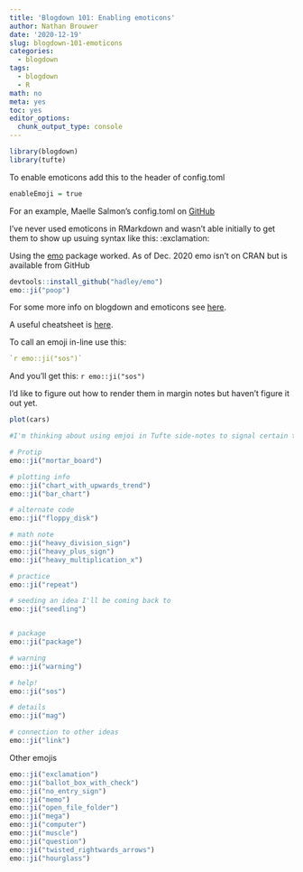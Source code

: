 ```yaml
---
title: 'Blogdown 101: Enabling emoticons'
author: Nathan Brouwer
date: '2020-12-19'
slug: blogdown-101-emoticons
categories:
  - blogdown
tags:
  - blogdown
  - R
math: no
meta: yes
toc: yes
editor_options: 
  chunk_output_type: console
---
```



<!--more-->

```r
library(blogdown)
library(tufte)
```



To enable emoticons add this to the header of config.toml

```r
enableEmoji = true
```

For an example,  Maelle Salmon's config.toml on [GitHub](https://github.com/maelle/simplymaelle/blob/main/config.toml)
 
I've never used emoticons in RMarkdown and wasn't able initially to get them to show up usuing syntax like this:
:exclamation:

Using the [emo](https://github.com/hadley/emo) package worked.   As of Dec. 2020 emo isn't on CRAN but is available from GitHub
```r
devtools::install_github("hadley/emo")
emo::ji("poop")
```


For some more info on blogdown and emoticons see [here](https://bookdown.org/yihui/blogdown/configuration.html).

A useful cheatsheet is [here](https://www.webfx.com/tools/emoji-cheat-sheet/).

To call an emoji in-line use this:

```r
`r emo::ji("sos")` 
```

And you'll get this:
`r emo::ji("sos")` 


I'd like to figure out how to render them in margin notes but haven't figure it out yet.

```r
plot(cars)
```


```r
#I'm thinking about using emjoi in Tufte side-notes to signal certain themes:

# Protip
emo::ji("mortar_board")

# plotting info
emo::ji("chart_with_upwards_trend")
emo::ji("bar_chart")

# alternate code
emo::ji("floppy_disk")

# math note
emo::ji("heavy_division_sign")
emo::ji("heavy_plus_sign")
emo::ji("heavy_multiplication_x")

# practice
emo::ji("repeat")

# seeding an idea I'll be coming back to
emo::ji("seedling")


# package
emo::ji("package")

# warning
emo::ji("warning")

# help!
emo::ji("sos")

# details
emo::ji("mag")

# connection to other ideas
emo::ji("link")
```


Other emojis

```r
emo::ji("exclamation")
emo::ji("ballot_box_with_check")
emo::ji("no_entry_sign")
emo::ji("memo")
emo::ji("open_file_folder")
emo::ji("mega")
emo::ji("computer")
emo::ji("muscle")
emo::ji("question")
emo::ji("twisted_rightwards_arrows")
emo::ji("hourglass")
```






